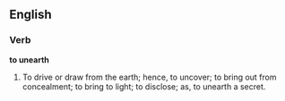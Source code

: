 ==English==

===Verb===

'''to unearth'''

#To drive or draw from the earth; hence, to uncover; to bring out from concealment; to bring to light; to disclose; as, to unearth a secret.
